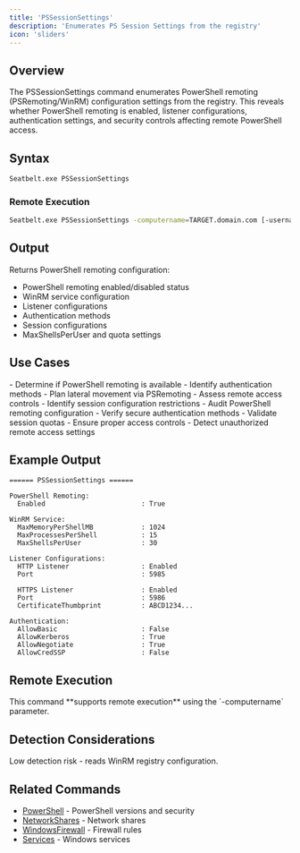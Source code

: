 ```yaml
---
title: 'PSSessionSettings'
description: 'Enumerates PS Session Settings from the registry'
icon: 'sliders'
---
```


## Overview

The PSSessionSettings command enumerates PowerShell remoting (PSRemoting/WinRM) configuration settings from the registry. This reveals whether PowerShell remoting is enabled, listener configurations, authentication settings, and security controls affecting remote PowerShell access.

## Syntax

```bash
Seatbelt.exe PSSessionSettings
```

### Remote Execution
```bash
Seatbelt.exe PSSessionSettings -computername=TARGET.domain.com [-username=DOMAIN\user -password=pass]
```

## Output

Returns PowerShell remoting configuration:
- PowerShell remoting enabled/disabled status
- WinRM service configuration
- Listener configurations
- Authentication methods
- Session configurations
- MaxShellsPerUser and quota settings

## Use Cases

<Tabs>
  <Tab title="Red Team">
    - Determine if PowerShell remoting is available
    - Identify authentication methods
    - Plan lateral movement via PSRemoting
    - Assess remote access controls
    - Identify session configuration restrictions
  </Tab>
  <Tab title="Blue Team">
    - Audit PowerShell remoting configuration
    - Verify secure authentication methods
    - Validate session quotas
    - Ensure proper access controls
    - Detect unauthorized remote access settings
  </Tab>
</Tabs>

## Example Output

```
====== PSSessionSettings ======

PowerShell Remoting:
  Enabled                        : True

WinRM Service:
  MaxMemoryPerShellMB            : 1024
  MaxProcessesPerShell           : 15
  MaxShellsPerUser               : 30

Listener Configurations:
  HTTP Listener                  : Enabled
  Port                           : 5985

  HTTPS Listener                 : Enabled
  Port                           : 5986
  CertificateThumbprint          : ABCD1234...

Authentication:
  AllowBasic                     : False
  AllowKerberos                  : True
  AllowNegotiate                 : True
  AllowCredSSP                   : False
```

## Remote Execution

<Check>
This command **supports remote execution** using the `-computername` parameter.
</Check>

## Detection Considerations

<Info>
Low detection risk - reads WinRM registry configuration.
</Info>

## Related Commands

- [PowerShell](/commands/powershell) - PowerShell versions and security
- [NetworkShares](/commands/networkshares) - Network shares
- [WindowsFirewall](/commands/windowsfirewall) - Firewall rules
- [Services](/commands/services) - Windows services
